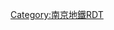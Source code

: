 {{Routemap|title=南京地铁6号线|title-bg={{南京地铁颜色|6}}|inline=<includeonly>yes</includeonly>|map=
uexhENDEa
uexhCONTgq\uexhKRZho\uexhSTR+r~~ ~~{{南京地铁线路名|S5}} ←
\uexhXBHF-L\uexhXBHF-R~~ ~~[[圣山形成站|圣山形成]]
\\uexhSTR\uexhSTRl\uexhCONTfq~~ ~~{{南京地铁线路名|S5}} →
uexhtSTRa
uextBHF~~ ~~[[红梅村站|红梅村]]
uexKDSTaq\uextSTRaq\uextABZg+r\\~~ ~~[[栖霞山停车场]]
uextCONTgq\uextKRZt\uextSTR+r~~ ~~{{南京地铁线路名|14}} ←
\uextXBHF-L\uextXBHF-R~~ ~~[[栖霞山站(南京地铁)|栖霞山]]
\\uextSTR\uextSTRl\uextCONTfq~~ ~~{{南京地铁线路名|14}} →
uextBHF~~ ~~[[刘家库站|刘家库]]
uextBHF~~ ~~[[新生圩站|新生圩]]
uextBHF~~ ~~[[兴智路站|兴智路]]
uextBHF~~ ~~[[新港开发区站|新港开发区]]
uextBHF~~ ~~[[燕尧路站|燕尧路]]
uextCONTgq\uextTINTxt\uextCONTfq~~ ~~[[万寿村站|万寿村]]
uextSTR~~ ~~← {{南京地铁线路名|7}} →
uextBHF~~ ~~[[营苑南路站|营苑南路]]
uextBHF~~ ~~[[丹霞路站|丹霞路]]
uextCONTgq\uextKRZt\uextSTR+r~~ ~~{{南京地铁线路名|9}} ←
\uextXBHF-L\uextXBHF-R~~ ~~[[长途东站|长途东]]
\\uextSTR\uextSTRl\uextCONTfq~~ ~~{{南京地铁线路名|9}} →
utCONTgq\uxtKRZt\utSTR+r~~ ~~{{南京地铁线路名|4}} ←
\uextXBHF-L\utXBHF-R~~ ~~[[岗子村站|岗子村]]
\\uextSTR\utSTRl\utCONTfq~~ ~~{{南京地铁线路名|4}} →
uextBHF~~ ~~[[富贵山站|富贵山]]
utCONTgq\uxtTINTt\utCONTfq~~ ~~[[明故宫站|明故宫]]
uextSTR~~ ~~← {{南京地铁线路名|2}} →
uextCONTgq\uextTINTxt\uextCONTfq~~ ~~[[光华门站|光华门]]
uextSTR~~ ~~← {{南京地铁线路名|5}} →
uextBHF~~ ~~[[大校场路站|大校场路]]
uextCONTgq\uextTINTxt\uextCONTfq~~ ~~[[红花机场站|红花机场]]
uextSTR~~ ~~← {{南京地铁线路名|10}} →
uextBHF~~ ~~[[夹岗站|夹岗]]
\\uextABZgl+l\uextSTReq\uexKDSTeq~~ ~~[[夹岗车辆段]]
HUBrg-R\uextSTR!~utKXBHFa-L!~HUB-Lq\utKXBHFa-R!~HUBlg-L~~ ~~[[南京南站 (地铁)|南京南站]]
utCONTgq\utXBHF-Rq!~HUB-R\utKRZt\utKRZt!~HUB-L\utCONTfq~~ ~~← {{南京地铁线路名|1}} →
utCONTgq\utXBHF-Lq!~HUB-R\utKRZt\utKRZt!~HUB-L\utCONTfq~~ ~~← {{南京地铁线路名|3}} →
CONTgq\BHFq!~HUBlf-R\umtKRZ!~HUB-Rq\umtKRZ!~HUBrf-L\CONTfq~~ ~~← [[京沪高铁]]、[[宁杭高铁]]等 →
\\utSTR\utSTRl\utCONTfq~~ ~~ {{南京地铁线路名|宁和}}  →
utENDEe
}}<noinclude>
{{Rdt intro|[[南京地铁6号线]]}}

[[Category:南京地鐵RDT]]

</noinclude>